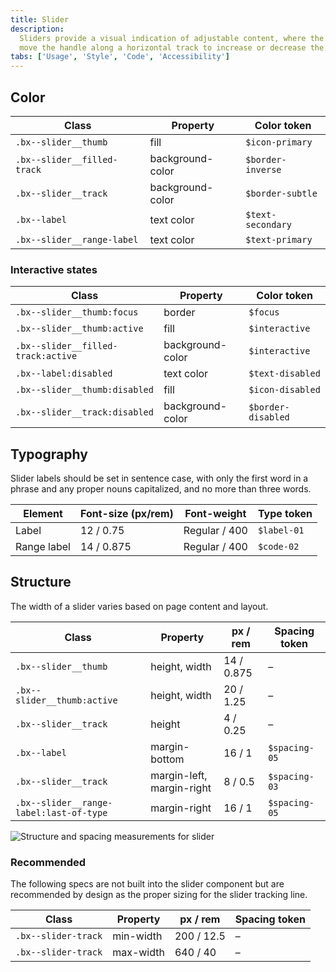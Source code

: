 ```yaml
---
title: Slider
description:
  Sliders provide a visual indication of adjustable content, where the user can
  move the handle along a horizontal track to increase or decrease the value.
tabs: ['Usage', 'Style', 'Code', 'Accessibility']
---
```


## Color

| Class                       | Property         | Color token       |
| --------------------------- | ---------------- | ----------------- |
| `.bx--slider__thumb`        | fill             | `$icon-primary`   |
| `.bx--slider__filled-track` | background-color | `$border-inverse` |
| `.bx--slider__track`        | background-color | `$border-subtle`  |
| `.bx--label`                | text color       | `$text-secondary` |
| `.bx--slider__range-label`  | text color       | `$text-primary`   |

### Interactive states

| Class                              | Property         | Color token        |
| ---------------------------------- | ---------------- | ------------------ |
| `.bx--slider__thumb:focus`         | border           | `$focus`           |
| `.bx--slider__thumb:active`        | fill             | `$interactive`     |
| `.bx--slider__filled-track:active` | background-color | `$interactive`     |
| `.bx--label:disabled`              | text color       | `$text-disabled`   |
| `.bx--slider__thumb:disabled`      | fill             | `$icon-disabled`   |
| `.bx--slider__track:disabled`      | background-color | `$border-disabled` |

## Typography

Slider labels should be set in sentence case, with only the first word in a
phrase and any proper nouns capitalized, and no more than three words.

| Element     | Font-size (px/rem) | Font-weight   | Type token  |
| ----------- | ------------------ | ------------- | ----------- |
| Label       | 12 / 0.75          | Regular / 400 | `$label-01` |
| Range label | 14 / 0.875         | Regular / 400 | `$code-02`  |

## Structure

The width of a slider varies based on page content and layout.

| Class                                   | Property                  | px / rem   | Spacing token |
| --------------------------------------- | ------------------------- | ---------- | ------------- |
| `.bx--slider__thumb`                    | height, width             | 14 / 0.875 | –             |
| `.bx--slider__thumb:active`             | height, width             | 20 / 1.25  | –             |
| `.bx--slider__track`                    | height                    | 4 / 0.25   | –             |
| `.bx--label`                            | margin-bottom             | 16 / 1     | `$spacing-05` |
| `.bx--slider__track`                    | margin-left, margin-right | 8 / 0.5    | `$spacing-03` |
| `.bx--slider__range-label:last-of-type` | margin-right              | 16 / 1     | `$spacing-05` |

<div className="image--fixed">

![Structure and spacing measurements for slider](images/slider-style-1.png)

</div>

### Recommended

The following specs are not built into the slider component but are recommended
by design as the proper sizing for the slider tracking line.

| Class               | Property  | px / rem   | Spacing token |
| ------------------- | --------- | ---------- | ------------- |
| `.bx--slider-track` | min-width | 200 / 12.5 | –             |
| `.bx--slider-track` | max-width | 640 / 40   | –             |
